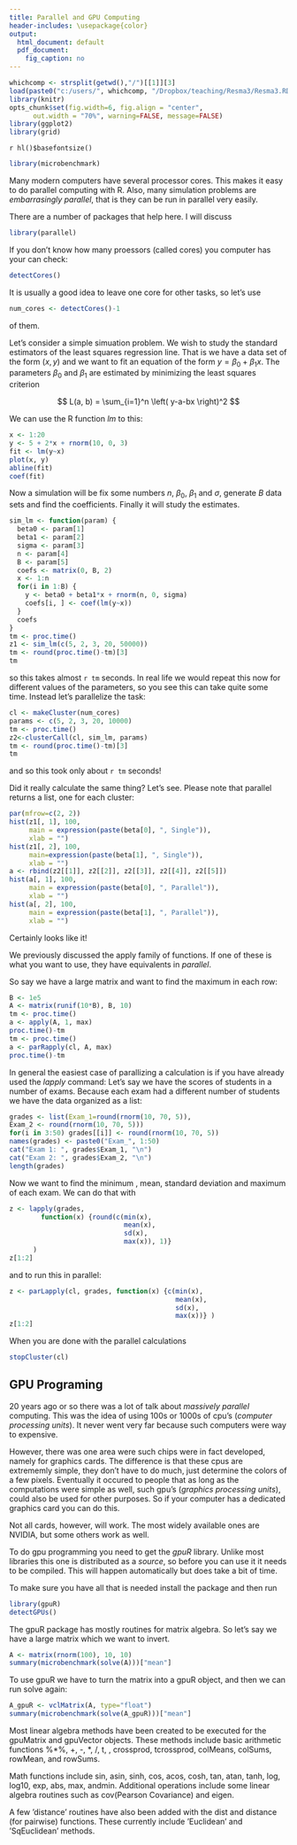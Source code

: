 ---
title: Parallel and GPU Computing
header-includes: \usepackage{color}
output:
  html_document: default
  pdf_document:
    fig_caption: no
---

<style>
table, th, td { text-align:right; }
th, td {padding: 10px;}
</style>

```{r, echo=FALSE, warning=FALSE, message=FALSE}
whichcomp <- strsplit(getwd(),"/")[[1]][3]
load(paste0("c:/users/", whichcomp, "/Dropbox/teaching/Resma3/Resma3.RData"))
library(knitr)
opts_chunk$set(fig.width=6, fig.align = "center", 
      out.width = "70%", warning=FALSE, message=FALSE)
library(ggplot2)
library(grid)
```
`r hl()$basefontsize()`


```{r}
library(microbenchmark)
```

Many modern computers have several processor cores. This makes it easy to do parallel computing with R. Also, many simulation problems are *embarrasingly parallel*, that is they can be run in parallel very easily.

There are a number of packages that help here. I will discuss

```{r}
library(parallel)
```

If you don't know how many proessors (called cores) you computer has your can check:

```{r}
detectCores()
```

It is usually a good idea to leave one core for other tasks, so let's use

```{r}
num_cores <- detectCores()-1
```

of them.

Let's consider a simple simuation problem. We wish to study the standard estimators of the least squares regression line. That is we have a data set of the form $(x, y)$ and we want to fit an equation of the form $y=\beta_0 + \beta_1 x$. The parameters $\beta_0$ and $\beta_1$ are estimated by minimizing the least squares criterion

$$
L(a, b) = \sum_{i=1}^n \left( y-a-bx \right)^2
$$

We can use the R function *lm* to this:

```{r}
x <- 1:20
y <- 5 + 2*x + rnorm(10, 0, 3)
fit <- lm(y~x)
plot(x, y)
abline(fit)
coef(fit)
```

Now a simulation will be fix some numbers $n$, $\beta_0$, $\beta_1$ and $\sigma$, generate $B$ data sets and find the coefficients. Finally it will study the estimates.

```{r cache=TRUE}
sim_lm <- function(param) {
  beta0 <- param[1]
  beta1 <- param[2]
  sigma <- param[3]
  n <- param[4]
  B <- param[5]
  coefs <- matrix(0, B, 2)
  x <- 1:n
  for(i in 1:B) {
    y <- beta0 + beta1*x + rnorm(n, 0, sigma)
    coefs[i, ] <- coef(lm(y~x))
  }
  coefs
}
tm <- proc.time()
z1 <- sim_lm(c(5, 2, 3, 20, 50000))
tm <- round(proc.time()-tm)[3]
tm
```

so this takes almost `r tm` seconds. In real life we would repeat this now for different values of the parameters, so you see this can take quite some time. Instead let's parallelize the task:

```{r}
cl <- makeCluster(num_cores) 
params <- c(5, 2, 3, 20, 10000)
tm <- proc.time()
z2<-clusterCall(cl, sim_lm, params)
tm <- round(proc.time()-tm)[3]
tm
```

and so this took only about `r tm` seconds!

Did it really calculate the same thing? Let's see. Please note that parallel returns a list, one for each cluster:


```{r}
par(mfrow=c(2, 2))
hist(z1[, 1], 100, 
     main = expression(paste(beta[0], ", Single")),
     xlab = "")
hist(z1[, 2], 100, 
     main=expression(paste(beta[1], ", Single")),
     xlab = "")
a <- rbind(z2[[1]], z2[[2]], z2[[3]], z2[[4]], z2[[5]])
hist(a[, 1], 100, 
     main = expression(paste(beta[0], ", Parallel")),
     xlab = "")
hist(a[, 2], 100, 
     main = expression(paste(beta[1], ", Parallel")),
     xlab = "")

```

Certainly looks like it!

We previously discussed the apply family of functions. If one of these is what you want to use, they  have equivalents in *parallel*.

So say we have a large matrix and want to find the maximum in each row:

```{r cache=TRUE}
B <- 1e5
A <- matrix(runif(10*B), B, 10)
tm <- proc.time()
a <- apply(A, 1, max)
proc.time()-tm
tm <- proc.time()
a <- parRapply(cl, A, max)
proc.time()-tm
```

In general the easiest case of parallizing a calculation is if you have already used the *lapply* command: Let's say we have the scores of students in a number of exams. Because each exam had a different number of students we have the data organized as a list: 

```{r echo=5:7}
grades <- list(Exam_1=round(rnorm(10, 70, 5)), 
Exam_2 <- round(rnorm(10, 70, 5)))
for(i in 3:50) grades[[i]] <- round(rnorm(10, 70, 5))
names(grades) <- paste0("Exam_", 1:50)
cat("Exam 1: ", grades$Exam_1, "\n")
cat("Exam 2: ", grades$Exam_2, "\n")
length(grades)
```

Now we want to find the minimum , mean, standard deviation and maximum of each exam. We can do that with

```{r cache=TRUE}
z <- lapply(grades, 
        function(x) {round(c(min(x), 
                             mean(x), 
                             sd(x), 
                             max(x)), 1)} 
      )
z[1:2]
```

and to run this in parallel:

```{r cache=TRUE}
z <- parLapply(cl, grades, function(x) {c(min(x), 
                                          mean(x), 
                                          sd(x), 
                                          max(x))} )
z[1:2]
```

When you are done with the parallel calculations

```{r}
stopCluster(cl)
```


## GPU Programing

20 years ago or so there was a lot of talk about *massively parallel* computing. This was the idea of using 100s or 1000s of cpu's (*computer processing units*). It never went very far because such computers were way to expensive.

However, there was one area were such chips were in fact developed, namely for graphics cards. The difference is that these cpus are extrememly simple, they don't have to do much, just determine the colors of a few pixels. Eventually it occured to people that as long as the computations were simple as well, such gpu's (*graphics processing units*), could also be used for other purposes. So if your computer has a dedicated graphics card you can do this.

Not all cards, however, will work. The most widely available ones are NVIDIA, but some others work as well.

To do gpu programming you need to get the *gpuR* library. Unlike most libraries this one is distributed as a *source*, so before you can use it it needs to be compiled. This will happen automatically but does take a bit of time.

To make sure you have all that is needed install the package and then run

```{r}
library(gpuR)
detectGPUs()
```

The gpuR package has mostly routines for matrix algebra. So let's say we have a large matrix which we want to invert.

```{r}
A <- matrix(rnorm(100), 10, 10)
summary(microbenchmark(solve(A)))["mean"]
```

To use gpuR we have to turn the matrix into a gpuR object, and then we can run solve again:

```{r}
A_gpuR <- vclMatrix(A, type="float")
summary(microbenchmark(solve(A_gpuR)))["mean"]
```

Most linear algebra methods have been created to be executed for the gpuMatrix and gpuVector objects.   These  methods  include  basic  arithmetic functions %*%, +, -, \*, /, t, , crossprod, tcrossprod, colMeans, colSums, rowMean,  and rowSums.  

Math functions include sin, asin, sinh, cos, acos, cosh, tan, atan, tanh, log, log10, exp, abs, max, andmin. Additional operations include some linear algebra routines such as cov(Pearson Covariance) and eigen.  

A few ’distance’ routines have also been added with the dist and distance (for pairwise) functions. These currently include ’Euclidean’ and ’SqEuclidean’ methods.

